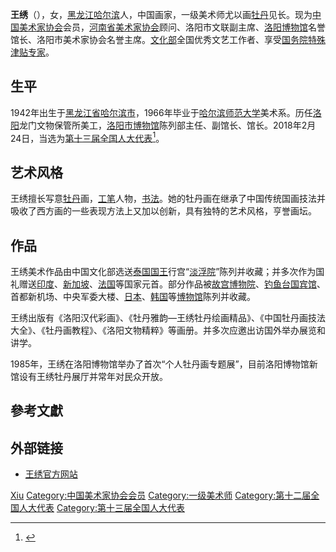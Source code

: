 '''王绣'''（{{bd|1942年|}}），女，[[黑龙江|黑龙江]][[哈尔滨|哈尔滨]]人，中国画家，一级美术师尤以画[[牡丹|牡丹]]见长。现为[[中国美术家协会|中国美术家协会]]会员，[[河南省美术家协会|河南省美术家协会]]顾问、洛阳市文联副主席、[[洛阳博物馆|洛阳博物馆]]名誉馆长、洛阳市美术家协会名誉主席。[[文化部|文化部]]全国优秀文艺工作者、享受[[国务院特殊津贴专家|国务院特殊津贴专家]]。
== 生平 ==
1942年出生于[[黑龙江省|黑龙江省]][[哈尔滨市|哈尔滨市]]，1966年毕业于[[哈尔滨师范大学|哈尔滨师范大学]]美术系。历任[[洛阳|洛阳]]龙门文物保管所美工，[[洛阳博物馆|洛阳市博物馆]]陈列部主任、副馆长、馆长。2018年2月24日，当选为[[第十三届全国人大代表|第十三届全国人大代表]]<ref>{{Cite web|title=（受权发布）中华人民共和国第十三届全国人民代表大会代表名单-中新网|url=http://www.chinanews.com/gn/2018/02-25/8453959.shtml|accessdate=2021-02-13|work=中新网|archive-date=2018-02-27|archive-url=https://web.archive.org/web/20180227031724/http://www.chinanews.com/gn/2018/02-25/8453959.shtml|dead-url=no}}</ref>。

== 艺术风格 ==
王绣擅长写意[[牡丹|牡丹]]画，[[工笔|工笔]]人物，[[书法|书法]]。她的牡丹画在继承了中国传统国画技法并吸收了西方画的一些表现方法上又加以创新，具有独特的艺术风格，亨誉画坛。

== 作品 ==
王绣美术作品由中国文化部选送[[泰国国王|泰国国王]]行宫“[[淡浮院_(泰国)|淡浮院]]”陈列并收藏；并多次作为国礼赠送[[印度|印度]]、[[新加坡|新加坡]]、[[法国|法国]]等国家元首。部分作品被[[故宫博物院|故宫博物院]]、[[钓鱼台国宾馆|钓鱼台国宾馆]]、首都新机场、中央军委大楼、[[日本|日本]]、[[韩国|韩国]]等[[博物馆|博物馆]]陈列并收藏。

王绣出版有《洛阳汉代彩画》、《牡丹雅韵—王绣牡丹绘画精品》、《中国牡丹画技法大全》、《牡丹画教程》、《洛阳文物精粹》等画册。并多次应邀出访国外举办展览和讲学。

1985年，王绣在洛阳博物馆举办了首次“个人牡丹画专题展”，目前洛阳博物馆新馆设有王绣牡丹展厅并常年对民众开放。

== 參考文獻 ==
{{reflist}}

== 外部链接 ==
* [http://www.wangxiumudan.com/ 王绣官方网站] {{Wayback|url=http://www.wangxiumudan.com/ |date=20150201163657 }}

{{Authority control}}

{{DEFAULTSORT:Wang王}}
[[Category:王姓|Xiu]]
[[Category:中国美术家协会会员|Category:中国美术家协会会员]]
[[Category:一级美术师|Category:一级美术师]]
[[Category:第十二届全国人大代表|Category:第十二届全国人大代表]]
[[Category:第十三届全国人大代表|Category:第十三届全国人大代表]]


{{中国政治人物小作品}}